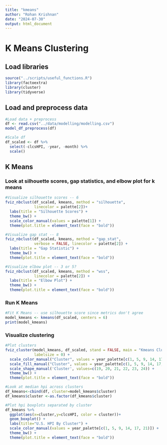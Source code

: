 ```yaml
---
title: "kmeans"
author: "Rohan Krishnan"
date: "2024-07-30"
output: html_document
---
```

# K Means Clustering

## Load libraries
```r
source("../scripts/useful_functions.R")
library(factoextra)
library(cluster)
library(tidyverse)
```

## Load and preprocess data
```r
#Load data + preprocess
df <- read.csv("../data/modelling/modelling.csv")
model_df_preprocess(df)

#Scale df
df_scaled <- df %>%
  select(-clcsHPI, -year, -month) %>%
  scale()
```

## K Means

### Look at silhouette scores, gap statistics, and elbow plot for k means
```r
#Visualize silhouette scores -- 6
fviz_nbclust(df_scaled, kmeans, method = "silhouette",
             linecolor = palette[2])+
  labs(title = "Silhouette Scores") +
  theme_bw() + 
  scale_color_manual(values = palette[1]) +
  theme(plot.title = element_text(face = "bold"))

#Visualize gap stat -- 8
fviz_nbclust(df_scaled, kmeans, method = "gap_stat",
             verbose = FALSE, linecolor = palette[2]) +
  labs(title = "Gap Statistic") + 
  theme_bw() + 
  theme(plot.title = element_text(face = "bold"))

#Visualize elbow plot -- 3 or 5?
fviz_nbclust(df_scaled, kmeans, method = "wss",
             linecolor = palette[2]) + 
  labs(title = "Elbow Plot") + 
  theme_bw() + 
  theme(plot.title = element_text(face = "bold"))
```

### Run K Means
```r
#Fit K Means -- use silhouette score since metrics don't agree
model_kmeans <- kmeans(df_scaled, centers = 6)
print(model_kmeans)
```

### Visualize clustering
```r
#Plot clusters
fviz_cluster(model_kmeans, df_scaled, stand = FALSE, main = "Kmeans Clustering",
             labelsize = 0) +
  scale_color_manual("Cluster", values = year_palette[c(1, 5, 9, 14, 17, 21)]) + 
  scale_fill_manual("Cluster", values = year_palette[c(1, 5, 9, 14, 17, 21)]) +
  scale_shape_manual('Cluster', values=c(19, 20, 21, 22, 23, 24)) + 
  theme_bw() + 
  theme(plot.title = element_text(face = "bold"))

#Look at median hpi across clusters
df_kmeans<-cbind(df, cluster=model_kmeans$cluster)
df_kmeans$cluster <-as.factor(df_kmeans$cluster)

#Plot hpi boxplots separated by cluster
df_kmeans %>%
  ggplot(aes(x=cluster,y=clcsHPI, color = cluster))+
  geom_boxplot() + 
  labs(title="U.S. HPI By Cluster") + 
  scale_color_manual(values = year_palette[c(1, 5, 9, 14, 17, 21)]) + 
  theme_bw() + 
  theme(plot.title = element_text(face = "bold"))
```

